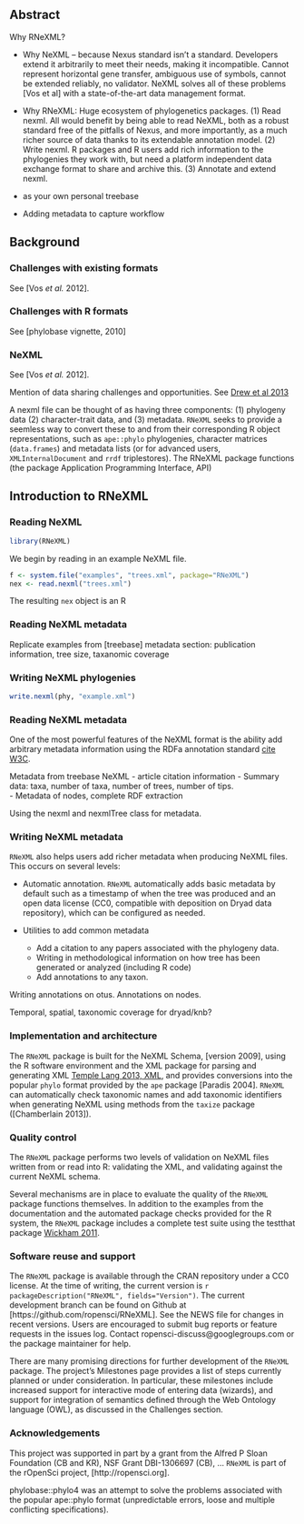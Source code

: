 
## Abstract

Why RNeXML?

* Why NeXML -- because Nexus standard isn't a standard.  Developers extend it arbitrarily to meet their needs, making it incompatible.  Cannot represent horizontal gene transfer, ambiguous use of symbols, cannot be extended reliably, no validator.  NeXML solves all of these problems [Vos et al] with a state-of-the-art data management format.  

* Why RNeXML: Huge ecosystem of phylogenetics packages. (1) Read nexml.  All would benefit by being able to read NeXML, both as a robust standard free of the pitfalls of Nexus, and more importantly, as a much richer source of data thanks to its extendable annotation model.  (2) Write nexml.  R packages and R users add rich information to the phylogenies they work with, but need a platform independent data exchange format to share and archive this. (3) Annotate and extend nexml.  

* as your own personal treebase

* Adding metadata to capture workflow


## Background

### Challenges with existing formats
See [Vos _et al._ 2012].  

### Challenges with R formats

See [phylobase vignette, 2010]

### NeXML

See [Vos _et al._ 2012].

Mention of data sharing challenges and opportunities.  See [Drew et al 2013](10.1371/journal.pbio.1001636)



A nexml file can be thought of as having three components: (1) phylogeny data (2) character-trait data, and (3) metadata. `RNeXML` seeks to provide a seemless way to convert these to and from their corresponding R object representations, such as `ape::phylo` phylogenies, character matrices (`data.frames`) and metadata lists (or for advanced users, `XMLInternalDocument` and `rrdf` triplestores).  The RNeXML package functions (the package Application Programming Interface, API) 

## Introduction to RNeXML

<!-- Do we describe installation of the package?  `install.packages("RNeXML")`?-->

### Reading NeXML 


```r
library(RNeXML)
```

We begin by reading in an example NeXML file.   

```r
f <- system.file("examples", "trees.xml", package="RNeXML")
nex <- read.nexml("trees.xml")
```

The resulting `nex` object is an R 


### Reading NeXML metadata

Replicate examples from [treebase] metadata section: publication information, tree size, taxanomic coverage

### Writing NeXML phylogenies

```r
write.nexml(phy, "example.xml")
```

### Reading NeXML metadata

One of the most powerful features of the NeXML format is the ability add arbitrary metadata information using the RDFa annotation standard [cite W3C]().   

Metadata from treebase NeXML
- article citation information
- Summary data: taxa, number of taxa, number of trees, number of tips.  
- Metadata of nodes, complete RDF extraction

Using the nexml and nexmlTree class for metadata.  


### Writing NeXML metadata

`RNeXML` also helps users add richer metadata when producing NeXML files. This occurs on several levels:

- Automatic annotation.  `RNeXML` automatically adds basic metadata by default such as a timestamp of when the tree was produced and an open data license (CC0, compatible with deposition on Dryad data repository), which can be configured as needed.  

- Utilities to add common metadata

  - Add a citation to any papers associated with the phylogeny data.  
  - Writing in methodological information on how tree has been generated or analyzed (including R code)
  - Add annotations to any taxon.  

Writing annotations on otus.  Annotations on nodes.  

Temporal, spatial, taxonomic coverage for dryad/knb?

### Implementation and architecture

The `RNeXML` package is built for the NeXML Schema, [version 2009], using the R software environment and the XML package for parsing and generating XML [Temple Lang 2013, XML], and provides conversions into the popular `phylo` format provided by the `ape` package [Paradis 2004].  `RNeXML` can automatically check taxonomic names and add taxonomic identifiers when generating NeXML using methods from the `taxize` package ([Chamberlain 2013]). 

<!-- Possibly cite all dependencies and suggests from the DESCRIPTION --> 
<!-- Reference any installation and configuration instructions necessary (e.g. API credentials for figshare) -->

[Temple Lang 2013, XML]: http://cran.r-project.org/web/packages/XML/

### Quality control

The `RNeXML` package performs two levels of validation on NeXML files written from or read into R: validating the XML, and validating against the current NeXML schema.

Several mechanisms are in place to evaluate the quality of the `RNeXML` package functions themselves.  In addition to the examples from the documentation and the automated package checks provided for the R system, the `RNeXML` package includes a complete test suite using the testthat package [Wickham 2011].  

[Wickham 2011]: http://vita.had.co.nz/papers/testthat.html

### Software reuse and support

The `RNeXML` package is available through the CRAN repository under a CC0 license. At the time of writing, the current version is `r packageDescription("RNeXML", fields="Version")`. The current development branch can be found on Github at [https://github.com/ropensci/RNeXML].  See the NEWS file for changes in recent versions. Users are encouraged to submit bug reports or feature requests in the issues log.  Contact ropensci-discuss@googlegroups.com or the package maintainer for help. 

There are many promising directions for further development of the `RNeXML` package.  The project's Milestones page provides a list of steps currently planned or under consideration.  In particular, these milestones include increased support for interactive mode of entering data (wizards), and support for integration of semantics defined through the Web Ontology language (OWL), as discussed in the Challenges section.  



### Acknowledgements

This project was supported in part by a grant from the Alfred P Sloan Foundation (CB and KR), NSF Grant DBI-1306697 (CB), ... `RNeXML` is part of the rOpenSci project, [http://ropensci.org].  





phylobase::phylo4 was an attempt to solve the problems associated with the popular ape::phylo format (unpredictable errors, loose and multiple conflicting specifications).  



